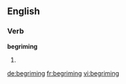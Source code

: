 
==English==

===Verb===
'''begriming'''

# {{present participle of|begrime}}

[[de:begriming]]
[[fr:begriming]]
[[vi:begriming]]